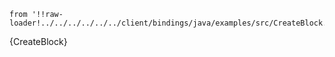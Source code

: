     from '!!raw-loader!../../../../../../client/bindings/java/examples/src/CreateBlock.java';

<CodeBlock className="language-java">
    {CreateBlock}
</CodeBlock>